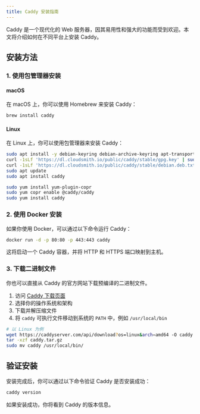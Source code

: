 ```yaml
---
title: Caddy 安装指南
---
```



Caddy 是一个现代化的 Web 服务器，因其易用性和强大的功能而受到欢迎。本文将介绍如何在不同平台上安装 Caddy。

## 安装方法

### 1. 使用包管理器安装

#### macOS

在 macOS 上，你可以使用 Homebrew 来安装 Caddy：

```bash
brew install caddy
```

#### Linux

在 Linux 上，你可以使用包管理器来安装 Caddy：

<Tabs>
<TabItem label="Debian/Ubuntu" default>

```bash
sudo apt install -y debian-keyring debian-archive-keyring apt-transport-https
curl -1sLf 'https://dl.cloudsmith.io/public/caddy/stable/gpg.key' | sudo apt-key add -
curl -1sLf 'https://dl.cloudsmith.io/public/caddy/stable/debian.deb.txt' | sudo tee /etc/apt/sources.list.d/caddy-stable.list
sudo apt update
sudo apt install caddy
```

</TabItem>

<TabItem label="RHEL/CentOS">

```bash
sudo yum install yum-plugin-copr
sudo yum copr enable @caddy/caddy
sudo yum install caddy
```

</TabItem>
</Tabs>

### 2. 使用 Docker 安装

如果你使用 Docker，可以通过以下命令运行 Caddy：

```bash
docker run -d -p 80:80 -p 443:443 caddy
```

这将启动一个 Caddy 容器，并将 HTTP 和 HTTPS 端口映射到主机。

### 3. 下载二进制文件

你也可以直接从 Caddy 的官方网站下载预编译的二进制文件。

1. 访问 [Caddy 下载页面](https://caddyserver.com/download)
2. 选择你的操作系统和架构
3. 下载并解压缩文件
4. 将 `caddy` 可执行文件移动到系统的 `PATH` 中，例如 `/usr/local/bin`

```bash
# 以 Linux 为例
wget https://caddyserver.com/api/download?os=linux&arch=amd64 -O caddy.tar.gz
tar -xzf caddy.tar.gz
sudo mv caddy /usr/local/bin/
```

## 验证安装

安装完成后，你可以通过以下命令验证 Caddy 是否安装成功：

```bash
caddy version
```

如果安装成功，你将看到 Caddy 的版本信息。
